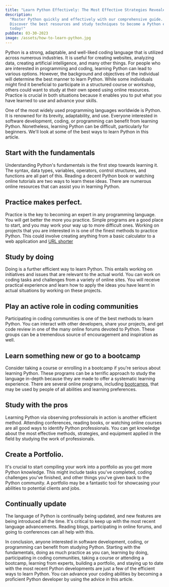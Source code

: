 ```yaml
---
title: "Learn Python Effectively: The Most Effective Strategies Revealed"
description:
  "Master Python quickly and effectively with our comprehensive guide.
  Discover the best resources and study techniques to become a Python expert
  today!"
pubDate: 03-30-2023
image: /assets/how-to-learn-python.jpg
---
```



Python is a strong, adaptable, and well-liked coding language that is utilized across numerous industries. It is useful for creating websites, analyzing data, creating artificial intelligence, and many other things. For people who are interested in programming and coding, learning Python can lead to various options. However, the background and objectives of the individual will determine the best manner to learn Python. While some individuals might find it beneficial to participate in a structured course or workshop, others could want to study at their own speed using online resources. Practice is crucial in both situations because it enables you to put what you have learned to use and advance your skills.

One of the most widely used programming languages worldwide is Python. It is renowned for its brevity, adaptability, and use. Everyone interested in software development, coding, or programming can benefit from learning Python. Nonetheless, learning Python can be difficult, particularly for beginners. We'll look at some of the best ways to learn Python in this article.

## Start with the fundamentals

Understanding Python's fundamentals is the first step towards learning it. The syntax, data types, variables, operators, control structures, and functions are all part of this. Reading a decent Python book or watching online tutorials are two ways to learn these ideas. There are numerous online resources that can assist you in learning Python.

## Practice makes perfect.

Practice is the key to becoming an expert in any programming language. You will get better the more you practice. Simple programs are a good place to start, and you may work your way up to more difficult ones. Working on projects that you are interested in is one of the finest methods to practice Python. This could involve creating anything from a basic calculator to a web application and [URL shorter ](https://codenanshu.in/blog/url-shortener-using-python/)

<Ad />

## Study by doing

Doing is a further efficient way to learn Python. This entails working on initiatives and issues that are relevant to the actual world. You can work on coding tasks and challenges from a variety of online sites. You will receive practical experience and learn how to apply the ideas you have learnt in actual situations by working on these projects.

## Play an active role in coding communities

Participating in coding communities is one of the best methods to learn Python. You can interact with other developers, share your projects, and get code review in one of the many online forums devoted to Python. These groups can be a tremendous source of encouragement and inspiration as well.

## Learn something new or go to a bootcamp

Consider taking a course or enrolling in a bootcamp if you're serious about learning Python. These programs can be a terrific approach to study the language in-depth because they are made to offer a systematic learning experience. There are several online programs, including [bootcamps](https://www.freecodecamp.org/news/learning-python-from-zero-to-hero-120ea540b567/), that may be used by people of all abilities and learning preferences.

## Study with the pros

Learning Python via observing professionals in action is another efficient method. Attending conferences, reading books, or watching online courses are all good ways to identify Python professionals. You can get knowledge about the most effective methods, strategies, and equipment applied in the field by studying the work of professionals.

## Create a Portfolio.

It's crucial to start compiling your work into a portfolio as you get more Python knowledge. This might include tasks you've completed, coding challenges you've finished, and other things you've given back to the Python community. A portfolio may be a fantastic tool for showcasing your abilities to potential clients and jobs.

## Continually update

The language of Python is continually being updated, and new features are being introduced all the time. It's critical to keep up with the most recent language advancements. Reading blogs, participating in online forums, and going to conferences can all help with this.

<Ad />

In conclusion, anyone interested in software development, coding, or programming can benefit from studying Python. Starting with the fundamentals, doing as much practice as you can, learning by doing, participating in coding communities, taking a course or attending a bootcamp, learning from experts, building a portfolio, and staying up to date with the most recent Python developments are just a few of the efficient ways to learn Python. You can advance your coding abilities by becoming a proficient Python developer by using the advice in this article.

